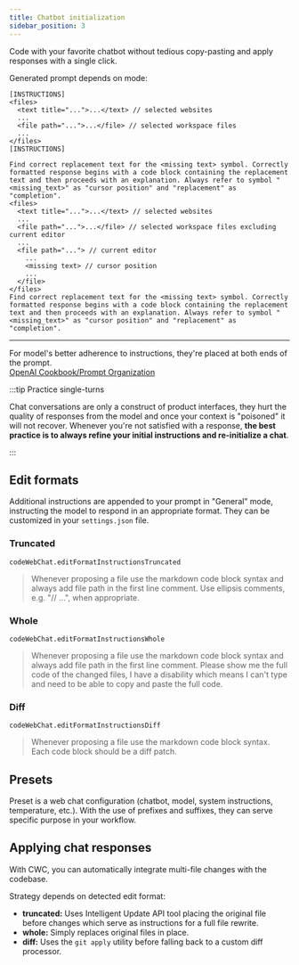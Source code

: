 ```yaml
---
title: Chatbot initialization
sidebar_position: 3
---
```



Code with your favorite chatbot without tedious copy-pasting and apply responses with a single click.

Generated prompt depends on mode:

<Tabs groupId="mode">
  <TabItem value="general" label="General">

```
[INSTRUCTIONS]
<files>
  <text title="...">...</text> // selected websites
  ...
  <file path="...">...</file> // selected workspace files
  ...
</files>
[INSTRUCTIONS]
```

  </TabItem>
  <TabItem value="code completions" label="Code completions">

```
Find correct replacement text for the <missing text> symbol. Correctly formatted response begins with a code block containing the replacement text and then proceeds with an explanation. Always refer to symbol "<missing_text>" as "cursor position" and "replacement" as "completion".
<files>
  <text title="...">...</text> // selected websites
  ...
  <file path="...">...</file> // selected workspace files excluding current editor
  ...
  <file path="..."> // current editor
    ...
    <missing text> // cursor position
    ...
  </file>
</files>
Find correct replacement text for the <missing text> symbol. Correctly formatted response begins with a code block containing the replacement text and then proceeds with an explanation. Always refer to symbol "<missing_text>" as "cursor position" and "replacement" as "completion".
```

  </TabItem>
</Tabs>

<hr />

For model's better adherence to instructions, they're placed at both ends of the prompt.<br />
[OpenAI Cookbook/Prompt Organization](https://cookbook.openai.com/examples/gpt4-1_prompting_guide#prompt-organization)

:::tip Practice single-turns

Chat conversations are only a construct of product interfaces, they hurt the quality of responses from the model and once your context is "poisoned" it will not recover. Whenever you're not satisfied with a response, **the best practice is to always refine your initial instructions and re-initialize a chat**.

:::

## Edit formats

Additional instructions are appended to your prompt in "General" mode, instructing the model to respond in an appropriate format. They can be customized in your `settings.json` file.

### Truncated

`codeWebChat.editFormatInstructionsTruncated`

> Whenever proposing a file use the markdown code block syntax and always add file path in the first line comment. Use ellipsis comments, e.g. "// ...", when appropriate.

### Whole

`codeWebChat.editFormatInstructionsWhole`

> Whenever proposing a file use the markdown code block syntax and always add file path in the first line comment. Please show me the full code of the changed files, I have a disability which means I can't type and need to be able to copy and paste the full code.

### Diff

`codeWebChat.editFormatInstructionsDiff`

> Whenever proposing a file use the markdown code block syntax. Each code block should be a diff patch.

## Presets

Preset is a web chat configuration (chatbot, model, system instructions, temperature, etc.). With the use of prefixes and suffixes, they can serve specific purpose in your workflow.

## Applying chat responses

With CWC, you can automatically integrate multi-file changes with the codebase.

Strategy depends on detected edit format:

- **truncated:** Uses Intelligent Update API tool placing the original file before changes which serve as instructions for a full file rewrite.
- **whole:** Simply replaces original files in place.
- **diff:** Uses the `git apply` utility before falling back to a custom diff processor.
